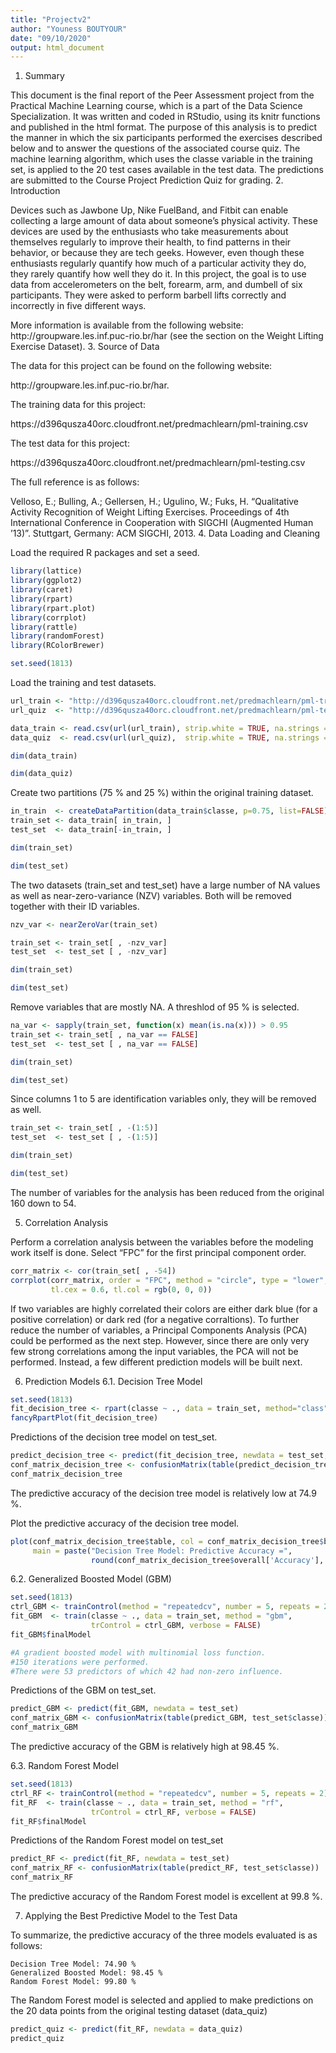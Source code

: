 ```yaml
---
title: "Projectv2"
author: "Youness BOUTYOUR"
date: "09/10/2020"
output: html_document
---
```


1. Summary

This document is the final report of the Peer Assessment project from the Practical Machine Learning course, which is a part of the Data Science Specialization. It was written and coded in RStudio, using its knitr functions and published in the html format. The purpose of this analysis is to predict the manner in which the six participants performed the exercises described below and to answer the questions of the associated course quiz. The machine learning algorithm, which uses the classe variable in the training set, is applied to the 20 test cases available in the test data. The predictions are submitted to the Course Project Prediction Quiz for grading.
2. Introduction

Devices such as Jawbone Up, Nike FuelBand, and Fitbit can enable collecting a large amount of data about someone’s physical activity. These devices are used by the enthusiasts who take measurements about themselves regularly to improve their health, to find patterns in their behavior, or because they are tech geeks. However, even though these enthusiasts regularly quantify how much of a particular activity they do, they rarely quantify how well they do it. In this project, the goal is to use data from accelerometers on the belt, forearm, arm, and dumbell of six participants. They were asked to perform barbell lifts correctly and incorrectly in five different ways.

More information is available from the following website: http://groupware.les.inf.puc-rio.br/har (see the section on the Weight Lifting Exercise Dataset).
3. Source of Data

The data for this project can be found on the following website:

http://groupware.les.inf.puc-rio.br/har.

The training data for this project:

https://d396qusza40orc.cloudfront.net/predmachlearn/pml-training.csv

The test data for this project:

https://d396qusza40orc.cloudfront.net/predmachlearn/pml-testing.csv

The full reference is as follows:

Velloso, E.; Bulling, A.; Gellersen, H.; Ugulino, W.; Fuks, H. “Qualitative Activity Recognition of Weight Lifting Exercises. Proceedings of 4th International Conference in Cooperation with SIGCHI (Augmented Human ’13)”. Stuttgart, Germany: ACM SIGCHI, 2013.
4. Data Loading and Cleaning


Load the required R packages and set a seed.
```r
library(lattice)
library(ggplot2)
library(caret)
library(rpart)
library(rpart.plot)
library(corrplot)
library(rattle)
library(randomForest)
library(RColorBrewer)
```

```r
set.seed(1813)
```
Load the training and test datasets.
```r
url_train <- "http://d396qusza40orc.cloudfront.net/predmachlearn/pml-training.csv"
url_quiz  <- "http://d396qusza40orc.cloudfront.net/predmachlearn/pml-testing.csv"
```

```r
data_train <- read.csv(url(url_train), strip.white = TRUE, na.strings = c("NA",""))
data_quiz  <- read.csv(url(url_quiz),  strip.white = TRUE, na.strings = c("NA",""))
```

```r
dim(data_train)
```

```r
dim(data_quiz)
```

Create two partitions (75 % and 25 %) within the original training dataset.

```r
in_train  <- createDataPartition(data_train$classe, p=0.75, list=FALSE)
train_set <- data_train[ in_train, ]
test_set  <- data_train[-in_train, ]
```

```r
dim(train_set)
```

```r
dim(test_set)
```

The two datasets (train_set and test_set) have a large number of NA values as well as near-zero-variance (NZV) variables. Both will be removed together with their ID variables.

```r
nzv_var <- nearZeroVar(train_set)
```

```r
train_set <- train_set[ , -nzv_var]
test_set  <- test_set [ , -nzv_var]
```

```r
dim(train_set)
```

```r
dim(test_set)
```

Remove variables that are mostly NA. A threshlod of 95 % is selected.

```r
na_var <- sapply(train_set, function(x) mean(is.na(x))) > 0.95
train_set <- train_set[ , na_var == FALSE]
test_set  <- test_set [ , na_var == FALSE]
```

```r
dim(train_set)
```

```r
dim(test_set)
```

Since columns 1 to 5 are identification variables only, they will be removed as well.

```r
train_set <- train_set[ , -(1:5)]
test_set  <- test_set [ , -(1:5)]
```

```r
dim(train_set)
```

```r
dim(test_set)
```

The number of variables for the analysis has been reduced from the original 160 down to 54.

5. Correlation Analysis

Perform a correlation analysis between the variables before the modeling work itself is done. Select “FPC” for the first principal component order.

```r
corr_matrix <- cor(train_set[ , -54])
corrplot(corr_matrix, order = "FPC", method = "circle", type = "lower",
         tl.cex = 0.6, tl.col = rgb(0, 0, 0))
```

If two variables are highly correlated their colors are either dark blue (for a positive correlation) or dark red (for a negative corraltions). To further reduce the number of variables, a Principal Components Analysis (PCA) could be performed as the next step. However, since there are only very few strong correlations among the input variables, the PCA will not be performed. Instead, a few different prediction models will be built next.

6. Prediction Models
6.1. Decision Tree Model

```r
set.seed(1813)
fit_decision_tree <- rpart(classe ~ ., data = train_set, method="class")
fancyRpartPlot(fit_decision_tree)
```

Predictions of the decision tree model on test_set.

```r
predict_decision_tree <- predict(fit_decision_tree, newdata = test_set, type="class")
conf_matrix_decision_tree <- confusionMatrix(table(predict_decision_tree, test_set$classe))
conf_matrix_decision_tree
```

The predictive accuracy of the decision tree model is relatively low at 74.9 %.

Plot the predictive accuracy of the decision tree model.

```r
plot(conf_matrix_decision_tree$table, col = conf_matrix_decision_tree$byClass, 
     main = paste("Decision Tree Model: Predictive Accuracy =",
                  round(conf_matrix_decision_tree$overall['Accuracy'], 4)))
```

6.2. Generalized Boosted Model (GBM)

```r
set.seed(1813)
ctrl_GBM <- trainControl(method = "repeatedcv", number = 5, repeats = 2)
fit_GBM  <- train(classe ~ ., data = train_set, method = "gbm",
                  trControl = ctrl_GBM, verbose = FALSE)
fit_GBM$finalModel
```

```r
#A gradient boosted model with multinomial loss function.
#150 iterations were performed.
#There were 53 predictors of which 42 had non-zero influence.
```

Predictions of the GBM on test_set.

```r
predict_GBM <- predict(fit_GBM, newdata = test_set)
conf_matrix_GBM <- confusionMatrix(table(predict_GBM, test_set$classe))
conf_matrix_GBM
```

The predictive accuracy of the GBM is relatively high at 98.45 %.

6.3. Random Forest Model

```r
set.seed(1813)
ctrl_RF <- trainControl(method = "repeatedcv", number = 5, repeats = 2)
fit_RF  <- train(classe ~ ., data = train_set, method = "rf",
                  trControl = ctrl_RF, verbose = FALSE)
fit_RF$finalModel
```

Predictions of the Random Forest model on test_set

```r
predict_RF <- predict(fit_RF, newdata = test_set)
conf_matrix_RF <- confusionMatrix(table(predict_RF, test_set$classe))
conf_matrix_RF
```

The predictive accuracy of the Random Forest model is excellent at 99.8 %.

7. Applying the Best Predictive Model to the Test Data

To summarize, the predictive accuracy of the three models evaluated is as follows:

    Decision Tree Model: 74.90 %
    Generalized Boosted Model: 98.45 %
    Random Forest Model: 99.80 %

The Random Forest model is selected and applied to make predictions on the 20 data points from the original testing dataset (data_quiz)

```r
predict_quiz <- predict(fit_RF, newdata = data_quiz)
predict_quiz
```
